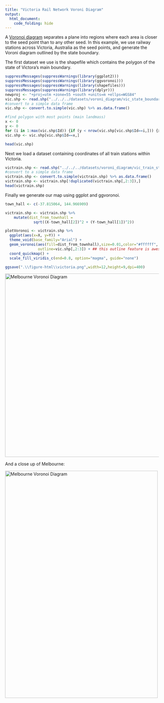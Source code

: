 ```yaml
---
title: "Victoria Rail Network Voroni Diagram"
output:
  html_document:
    code_folding: hide
---
```


A [Voronoi diagram](https://en.wikipedia.org/wiki/Voronoi_diagram) separates a plane into regions where each area is closer to the seed point than to any other seed. In this example, we use railway stations across Victoria, Australia as the seed points, and generate the Voroni diagram outlined by the state boundary.

The first dataset we use is the shapefile which contains the polygon of the state of Victora's main boundary.

```r
suppressMessages(suppressWarnings(library(ggplot2)))
suppressMessages(suppressWarnings(library(ggvoronoi)))
suppressMessages(suppressWarnings(library(shapefiles)))
suppressMessages(suppressWarnings(library(dplyr)))
newproj <- "+proj=utm +zone=55 +south +units=m +ellps=WGS84"
vic.shp <- read.shp("../../../datasets/voroni_diagram/vic_state_boundary.shp")
#convert to a simple data frame
vic.shp <- convert.to.simple(vic.shp) %>% as.data.frame()

#find polygon with most points (main landmass)
x <- 0
y <- 0
for (i in 1:max(vic.shp$Id)) {if (y < nrow(vic.shp[vic.shp$Id==i,])) {x <- i;y <- nrow(vic.shp[vic.shp$Id==i,])}}
vic.shp <- vic.shp[vic.shp$Id==x,]

head(vic.shp)
```

Next we load a dataset containing coordinates of all train stations within Victoria.

```r
victrain.shp <- read.shp("../../../datasets/voroni_diagram/vic_train_stations.shp")
#convert to a simple data frame
victrain.shp <- convert.to.simple(victrain.shp) %>% as.data.frame()
victrain.shp <- victrain.shp[!duplicated(victrain.shp[,2:3]),]
head(victrain.shp)
```

Finally we generate our map using ggplot and ggvoronoi.

```r
town_hall <- c(-37.815064, 144.966909)

victrain.shp <- victrain.shp %>%
    mutate(dist_from_townhall = 
             sqrt((X-town_hall[2])^2 + (Y-town_hall[1])^2))

plotVoronoi <- victrain.shp %>% 
  ggplot(aes(x=X, y=Y)) +
  theme_void(base_family="Arial") +
  geom_voronoi(aes(fill=dist_from_townhall),size=0.01,color="#ffffff", 
               outline=vic.shp[,2:3]) + ## this outline feature is awesome!
  coord_quickmap() +
  scale_fill_viridis_c(end=0.8, option="magma", guide="none")

ggsave(".\\figure-html\\victoria.png",width=12,height=9,dpi=400)
```

<img src="./figure-html/victoria.png" alt="Melbourne Voronoi Diagram" width="1000" height="600"/>

And a close up of Melbourne:

<img src="./figure-html/melbourne_voronoi.png" alt="Melbourne Voronoi Diagram" width="500" height="743"/>
